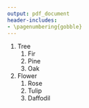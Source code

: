 ```yaml
---
output: pdf_document
header-includes:
- \pagenumbering{gobble} 
---
```


1. Tree
    1. Fir
    1. Pine
    1. Oak
1. Flower
    1. Rose
    1. Tulip
    1. Daffodil

